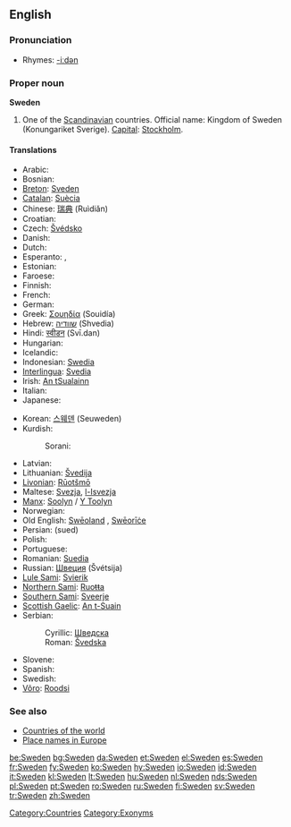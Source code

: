 ==English==
{{wikipedia}}

===Pronunciation===
* Rhymes: [[Rhymes:English:-iːdən|-iːdən]]

===Proper noun===
'''Sweden'''

# One of the [[Scandinavian]] countries. Official name: Kingdom of Sweden (Konungariket Sverige). [[Capital]]: [[Stockholm]].<!--this is irrelevant to the meaning and does not belong here: <br>By non-[[European]]s sometimes mistaken for [[Switzerland]] or [[vice versa]], perhaps due to a mix-up of the words [[Swedish]]/[[Swiss]].-->

====Translations====
{{top}}
* Arabic: {{ARchar|[[السويد]]}} {{unicode|(as-suwéid)}}
* Bosnian: {{t-|bs|Švedska|f}}
* [[Breton]]: [[Sveden]]
* [[Catalan]]: [[Suècia]] {{f}}
* Chinese: [[瑞典]] (Ruìdiǎn)
* Croatian: {{t-|hr|Švedska|f}}
* Czech: [[Švédsko]] {{n}}
* Danish: {{t+|da|Sverige}}
* Dutch: {{t+|nl|Zweden}}
* Esperanto: {{t-|eo|Svedio|xs=Esperanto}}, {{t-|eo|Svedujo|xs=Esperanto}}
* Estonian: {{t+|et|Rootsi}}
* Faroese: {{t-|fo|Svøríki|n|xs=Faroese}}
* Finnish: {{t+|fi|Ruotsi}}
* French: {{t+|fr|Suède|f}}
* German: {{t+|de|Schweden|n}}
* Greek: [[Σουηδία]] (Souidía) {{f}}
* Hebrew: [[שוודיה]] (Shvedia)
* Hindi: [[स्वीडन]] (Svī.dan)
* Hungarian: {{t+|hu|Svédország}}
* Icelandic: {{t+|is|Svíþjóð|f}}
* Indonesian: [[Swedia]]
* [[Interlingua]]: [[Svedia]]
* Irish: [[An tSualainn]] {{f}}
* Italian: {{t+|it|Svezia|f}}
* Japanese: {{t+|ja|スウェーデン|tr=Suwēden|sc=Jpan}}
{{mid}}
* Korean: [[스웨덴]] (Seuweden)
* Kurdish:
*: Sorani: {{t|ku|سوید|tr=sweed|sc=KUchar}}
* Latvian: {{t-|lv|Zviedrija|f|xs=Latvian}}
* Lithuanian: [[Švedija]]
* [[Livonian]]: [[Rūotšmō]]
* Maltese: [[Svezja]], [[l-Isvezja]]
* [[Manx]]: [[Soolyn]] / [[Y Toolyn]]
* Norwegian: {{t-|no|Sverige}}
* Old English: [[Sweoland|Swēoland]] {{n}}, [[Sweorice|Swēorīċe]] {{n}}
* Persian: {{FAchar|[[سوئد]]}} (sued)
* Polish: {{t+|pl|Szwecja|f}}
* Portuguese: {{t+|pt|Suécia|f}}
* Romanian: [[Suedia]] {{f}}
* Russian: [[Швеция]] (Švétsija) {{f}}
* [[Lule Sami]]: [[Svierik]]
* [[Northern Sami]]: [[Ruoŧŧa]]
* [[Southern Sami]]: [[Sveerje]]
* [[Scottish Gaelic]]: [[An t-Suain]]
* Serbian:
*: Cyrillic: [[Шведска#Serbian|Шведска]] {{f}}
*: Roman: [[Švedska#Serbian|Švedska]] {{f}}
* Slovene: {{t+|sl|Švedska|f}}
* Spanish: {{t+|es|Suecia|f}}
* Swedish: {{t+|sv|Sverige}}
* [[Võro]]: [[Roodsi]]
{{bottom}}

===See also===
* [[Countries of the world]]
* [[Wiktionary Appendix:Place names in Europe|Place names in Europe]]

[[Category:Countries]]
[[Category:Exonyms]]

[[be:Sweden]]
[[bg:Sweden]]
[[da:Sweden]]
[[et:Sweden]]
[[el:Sweden]]
[[es:Sweden]]
[[fr:Sweden]]
[[fy:Sweden]]
[[ko:Sweden]]
[[hy:Sweden]]
[[io:Sweden]]
[[id:Sweden]]
[[it:Sweden]]
[[kl:Sweden]]
[[lt:Sweden]]
[[hu:Sweden]]
[[nl:Sweden]]
[[nds:Sweden]]
[[pl:Sweden]]
[[pt:Sweden]]
[[ro:Sweden]]
[[ru:Sweden]]
[[fi:Sweden]]
[[sv:Sweden]]
[[tr:Sweden]]
[[zh:Sweden]]